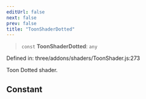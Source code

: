 ```yaml
---
editUrl: false
next: false
prev: false
title: "ToonShaderDotted"
---
```


> `const` **ToonShaderDotted**: `any`

Defined in: three/addons/shaders/ToonShader.js:273

Toon Dotted shader.

## Constant

